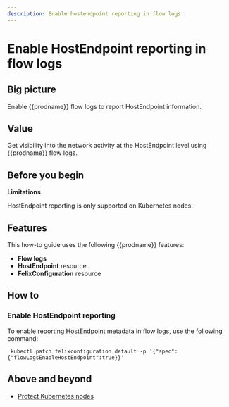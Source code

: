 ```yaml
---
description: Enable hostendpoint reporting in flow logs.
---
```


# Enable HostEndpoint reporting in flow logs

## Big picture

Enable {{prodname}} flow logs to report HostEndpoint information.

## Value

Get visibility into the network activity at the HostEndpoint level using {{prodname}} flow logs.

## Before you begin

**Limitations**

HostEndpoint reporting is only supported on Kubernetes nodes.

## Features

This how-to guide uses the following {{prodname}} features:

- **Flow logs**
- **HostEndpoint** resource
- **FelixConfiguration** resource

## How to

### Enable HostEndpoint reporting

To enable reporting HostEndpoint metadata in flow logs, use the following command:

```
 kubectl patch felixconfiguration default -p '{"spec":{"flowLogsEnableHostEndpoint":true}}'
```

## Above and beyond

- [Protect Kubernetes nodes](/network-policy/hosts/kubernetes-nodes)
